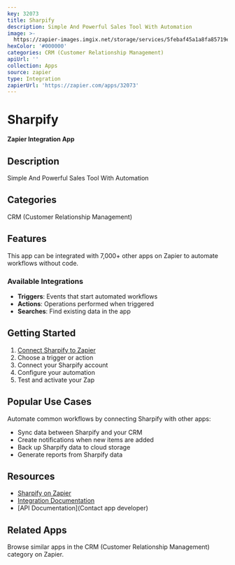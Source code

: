 ```yaml
---
key: 32073
title: Sharpify
description: Simple And Powerful Sales Tool With Automation
image: >-
  https://zapier-images.imgix.net/storage/services/5febaf45a1a8fa85719efcef57650cb9_2.png?auto=format%2Ccompress&ixlib=python-3.0.0&q=50
hexColor: '#000000'
categories: CRM (Customer Relationship Management)
apiUrl: ''
collection: Apps
source: zapier
type: Integration
zapierUrl: 'https://zapier.com/apps/32073'
---
```

# Sharpify

**Zapier Integration App**

## Description

Simple And Powerful Sales Tool With Automation

## Categories

CRM (Customer Relationship Management)

## Features

This app can be integrated with 7,000+ other apps on Zapier to automate workflows without code.

### Available Integrations

- **Triggers**: Events that start automated workflows
- **Actions**: Operations performed when triggered
- **Searches**: Find existing data in the app

## Getting Started

1. [Connect Sharpify to Zapier](https://zapier.com/apps/32073)
2. Choose a trigger or action
3. Connect your Sharpify account
4. Configure your automation
5. Test and activate your Zap

## Popular Use Cases

Automate common workflows by connecting Sharpify with other apps:

- Sync data between Sharpify and your CRM
- Create notifications when new items are added
- Back up Sharpify data to cloud storage
- Generate reports from Sharpify data

## Resources

- [Sharpify on Zapier](https://zapier.com/apps/32073)
- [Integration Documentation](https://zapier.com/apps/32073/integrations)
- [API Documentation](Contact app developer)

## Related Apps

Browse similar apps in the CRM (Customer Relationship Management) category on Zapier.
